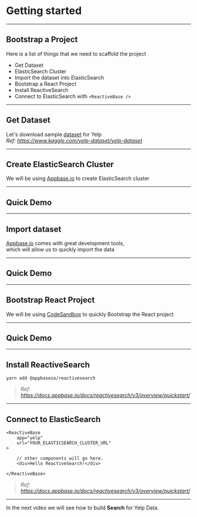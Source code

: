 
<Layout>

# Getting started

</Layout>

---

<Layout>

## Bootstrap a Project

Here is a list of things that we need to scaffold the project

- Get Dataset
- ElasticSearch Cluster
- Import the dataset into ElasticSearch
- Bootstrap a React Project
- Install ReactiveSearch
- Connect to ElasticSearch with `<ReactiveBase />`

</Layout>

---

<Layout>

## Get Dataset

Let's download sample [dataset](https://www.kaggle.com/yelp-dataset/yelp-dataset) for Yelp  
_Ref: https://www.kaggle.com/yelp-dataset/yelp-dataset_

</Layout>

---

<Layout>

## Create ElasticSearch Cluster

We will be using [Appbase.io](https://dashboard.appbase.io) to create ElasticSearch cluster

</Layout>

---

<Layout>

## Quick Demo

</Layout>

---

<Layout>

## Import dataset

[Appbase.io](https://dashboard.appbase.io) comes with great development tools,  
which will allow us to quickly import the data

</Layout>

---

<Layout>

## Quick Demo

</Layout>

---

<Layout>

## Bootstrap React Project

We will be using [CodeSandbox](https://codesandbox.io/) to quickly Bootstrap the React project

</Layout>

---

<Layout>

## Quick Demo

</Layout>

---

<Layout>

## Install ReactiveSearch

```
yarn add @appbaseio/reactivesearch
```

> _Ref: https://docs.appbase.io/docs/reactivesearch/v3/overview/quickstart/_

</Layout>

---

<Layout>

## Connect to ElasticSearch

```
<ReactiveBase
    app="yelp"
    url="YOUR_ELASTICSEARCH_CLUSTER_URL"
>

    // other components will go here.
    <div>Hello ReactiveSearch!</div>

</ReactiveBase>
```

> _Ref: https://docs.appbase.io/docs/reactivesearch/v3/overview/quickstart/_

</Layout>

---

<Layout>

In the next video we will see how to build **Search** for Yelp Data.

</Layout>
